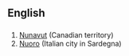 {{see|Appendix:Variations of 'nu'}}

==English==
==={{abbreviation}}===
#[[Nunavut]] (Canadian territory)
#[[Nuoro]] (Italian city in Sardegna)